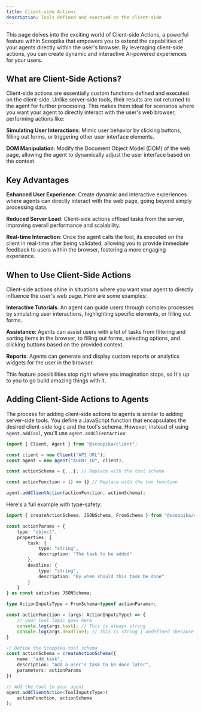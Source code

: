 ```yaml
---
title: Client-side Actions
description: Tools defined and exectued on the client-side
---
```


This page delves into the exciting world of Client-side Actions, a powerful feature within Scoopika that empowers you to extend the capabilities of your agents directly within the user's browser. By leveraging client-side actions, you can create dynamic and interactive AI-powered experiences for your users.

## What are Client-Side Actions?

Client-side actions are essentially custom functions defined and executed on the client-side. Unlike server-side tools, their results are not returned to the agent for further processing. This makes them ideal for scenarios where you want your agent to directly interact with the user's web browser, performing actions like:

**Simulating User Interactions**: Mimic user behavior by clicking buttons, filling out forms, or triggering other user interface elements.

**DOM Manipulation**: Modify the Document Object Model (DOM) of the web page, allowing the agent to dynamically adjust the user interface based on the context.

## Key Advantages

**Enhanced User Experience**: Create dynamic and interactive experiences where agents can directly interact with the web page, going beyond simply processing data.

**Reduced Server Load**: Client-side actions offload tasks from the server, improving overall performance and scalability.

**Real-time Interaction**: Once the agent calls the tool, its executed on the client in real-time after being validated, allowing you to provide immediate feedback to users within the browser, fostering a more engaging experience.

## When to Use Client-Side Actions

Client-side actions shine in situations where you want your agent to directly influence the user's web page. Here are some examples:

**Interactive Tutorials**: An agent can guide users through complex processes by simulating user interactions, highlighting specific elements, or filling out forms.

**Assistance**: Agents can assist users with a lot of tasks from filtering and sorting items in the browser, to filling out forms, selecting options, and clicking buttons based on the provided context.

**Reports**: Agents can generate and display custom reports or analytics widgets for the user in the browser.

This feature possibilities stop right where you imagination stops, so It's up to you to go build amazing things with it.

## Adding Client-Side Actions to Agents

The process for adding client-side actions to agents is similar to adding server-side tools. You define a JavaScript function that encapsulates the desired client-side logic and the tool's schema. However, instead of using `agent.addTool`, you'll use `agent.addClientAction`:

```typescript
import { Client, Agent } from "@scoopika/client";

const client = new Client("API_URL");
const agent = new Agent("AGENT_ID", client);

const actionSchema = {...}; // Replace with the tool schema

const actionFunction = () => {} // Replace with the too function

agent.addClientAction(actionFunction, actionSchema);
```

Here's a full example with type-safety:

```typescript
import { createActionSchema, JSONSchema, FromSchema } from "@scoopika/client";

const actionParams = {
	type: "object",
	properties: {
		task: {
			type: "string",
			description: "The task to be added"
		},
		deadline: {
			type: "string",
			description: "By when should this task be done"
		}
	}
} as const satisfies JSONSchema;

type ActionInputsType = FromSchema<typeof actionParams>;

const actionFunction = (args: ActionInputsType) => {
	// your tool logic goes here
	console.log(args.task); // This is always string
	console.log(args.deadline); // This is string | undefined (because it's not required)
}

// Define the Scoopika tool schema
const actionSchema = createActionSchema({
	name: "add_task",
	description: "Add a user's task to be done later",
	parameters: actionParams
})

// Add the tool to your agent
agent.addClientAction<ToolInputsType>(
	actionFunction, actionSchema
);
```
